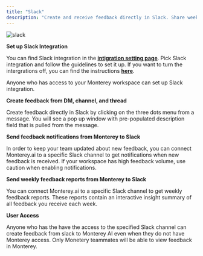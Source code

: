 ```yaml
---
title: "Slack"
description: "Create and receive feedback directly in Slack. Share weekly summary reports with the team."
---
```


![slack](https://monterey-documentation-gifs.s3.us-east-2.amazonaws.com/slack.gif)

**Set up Slack Integration**

You can find Slack integration in the **[intigration setting page](https://docs.monterey.ai/https://app.monterey.ai/w/default/settings/integrations/)**. Pick Slack integration and follow the guidelines to set it up. If you want to turn the intergrations off, you can find the instructions **[here](https://docs.monterey.ai/https://slack.com/help/articles/360003125231-Remove-apps-and-custom-integrations-from-your-workspace)**.

Anyone who has access to your Monterey workspace can set up Slack integration.

**[](https://docs.monterey.ai/create-from-slack#create-feedback-from-dm-channel-and-thread)Create feedback from DM, channel, and thread**

Create feedback directly in Slack by clicking on the three dots menu from a message. You will see a pop up window with pre-populated description field that is pulled from the message.

**[](https://docs.monterey.ai/create-from-slack#send-feedback-notifications-from-monterey-to-slack)Send feedback notifications from Monterey to Slack**

In order to keep your team updated about new feedback, you can connect Monterey.ai to a specific Slack channel to get notifications when new feedback is received. If your workspace has high feedback volume, use caution when enabling notifications.

**[](https://docs.monterey.ai/create-from-slack#send-weekly-feedback-reports-from-monterey-to-slack)Send weekly feedback reports from Monterey to Slack**

You can connect Monterey.ai to a specific Slack channel to get weekly feedback reports. These reports contain an interactive insight summary of all feedback you receive each week.

**[](https://docs.monterey.ai/create-from-slack#user-access)User Access**

Anyone who has the have the access to the specified Slack channel can create feedback from slack to Monterey AI even when they do not have Monterey access. Only Monetery teammates will be able to view feedback in Monterey.